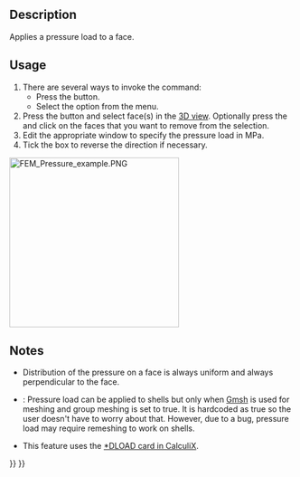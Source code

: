<languages/>

{{Docnav
|[[FEM_ConstraintForce|Constraint force]]
|[[FEM_ConstraintCentrif|Constraint centrif]]
|[[FEM_Workbench|FEM]]
|IconL=FEM_ConstraintForce.svg
|IconR=FEM_ConstraintCentrif.svg
|IconC=Workbench_FEM.svg
}}

{{GuiCommandContainer|
{{GuiCommand
|Name=FEM ConstraintPressure
|MenuLocation=Model → Mechanical boundary conditions and loads → Pressure load
|Workbenches=[[FEM_Workbench|FEM]]
|SeeAlso=[[FEM_ConstraintForce|FEM Constraint force]]
}}
{{GuiCommandFemInfo
|Solvers=CalculiX, Elmer
}}
}}

==Description==

Applies a pressure load to a face.

==Usage==

# There are several ways to invoke the command:
#* Press the {{Button|[[Image:FEM_ConstraintPressure.svg|16px]] [[FEM_ConstraintPressure|Pressure load]]}} button.
#* Select the {{MenuCommand|Model → Mechanical boundary conditions and loads → [[Image:FEM_ConstraintPressure.svg|16px]] Pressure load}} option from the menu.
# Press the {{Button|Add}} button and select face(s) in the [[3D_view|3D view]]. Optionally press the {{Button|Remove}} and click on the faces that you want to remove from the selection.
# Edit the appropriate window to specify the pressure load in MPa.
# Tick the box to reverse the direction if necessary.

[[Image:FEM_Pressure_example.PNG|300px]]
{{Caption|Pressure load applied to a cylinder}}

==Notes==

* Distribution of the pressure on a face is always uniform and always perpendicular to the face.

* {{VersionMinus|0.21}}: Pressure load can be applied to shells but only when [[FEM_MeshGmshFromShape|Gmsh]] is used for meshing and group meshing is set to true. It is hardcoded as true so the user doesn't have to worry about that. However, due to a bug, pressure load may require remeshing to work on shells.
* This feature uses the [https://web.mit.edu/calculix_v2.7/CalculiX/ccx_2.7/doc/ccx/node190.html *DLOAD card in CalculiX].


{{Docnav
|[[FEM_ConstraintForce|Constraint force]]
|[[FEM_ConstraintCentrif|Constraint centrif]]
|[[FEM_Workbench|FEM]]
|IconL=FEM_ConstraintForce.svg
|IconR=FEM_ConstraintCentrif.svg
|IconC=Workbench_FEM.svg
}}

{{FEM Tools navi{{#translation:}}}}
{{Userdocnavi{{#translation:}}}}